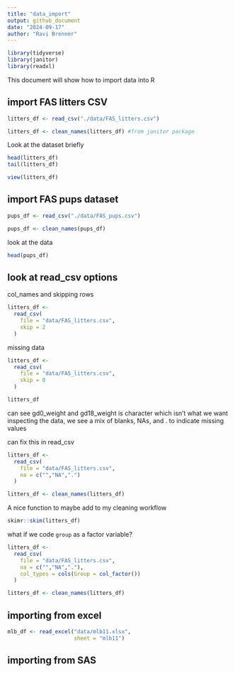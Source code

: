 ```yaml
---
title: "data_import"
output: github_document
date: "2024-09-17"
author: "Ravi Brenner"
---
```


```r
library(tidyverse)
library(janitor)
library(readxl)
```


This document will show how to import data into R

## import FAS litters CSV

```r
litters_df <- read_csv("./data/FAS_litters.csv") 

litters_df <- clean_names(litters_df) #from janitor package
```

Look at the dataset briefly
```r
head(litters_df)
tail(litters_df)
```

```r
view(litters_df)
```

## import FAS pups dataset

```r
pups_df <- read_csv("./data/FAS_pups.csv")

pups_df <- clean_names(pups_df)
```

look at the data
```r
head(pups_df)
```

## look at read_csv options

col_names and skipping rows

```r
litters_df <- 
  read_csv(
    file = "data/FAS_litters.csv",
    skip = 2
  )
```

missing data
```r
litters_df <- 
  read_csv(
    file = "data/FAS_litters.csv",
    skip = 0
  )

litters_df
```
can see gd0_weight and gd18_weight is character which isn't what we want
inspecting the data, we see a mix of blanks, NAs, and . to indicate missing values

can fix this in read_csv
```r
litters_df <- 
  read_csv(
    file = "data/FAS_litters.csv",
    na = c("","NA",".")
  )

litters_df <- clean_names(litters_df)
```

A nice function to maybe add to my cleaning workflow
```r
skimr::skim(litters_df)
```

what if we code `group` as a factor variable?
```r
litters_df <- 
  read_csv(
    file = "data/FAS_litters.csv",
    na = c("","NA","."),
    col_types = cols(Group = col_factor())
  )

litters_df <- clean_names(litters_df)
```

## importing from excel
```r
mlb_df <- read_excel("data/mlb11.xlsx",
                     sheet = "mlb11")
```


## importing from SAS